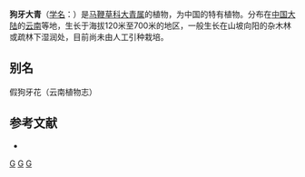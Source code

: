 {{Speciesbox 
| taxon = Clerodendrum ervatamioides
| authority = [[吴征镒|C. Y. Wu]]
}}
'''狗牙大青'''（[[学名|学名]]：{{lang|la|''Clerodendrum ervatamioides''}}）是[[马鞭草科|马鞭草科]][[大青属|大青属]]的植物，为中国的特有植物。分布在[[中国大陆|中国大陆]]的[[云南|云南]]等地，生长于海拔120米至700米的地区，一般生长在山坡向阳的杂木林或疏林下湿润处，目前尚未由人工引种栽培。

== 别名 ==
假狗牙花（云南植物志）

== 参考文献 ==
<div class="references-small">
* {{cite web| url =http://www.bioinfo.cn/db05/KmzwSpecies.php?action=view&id=24068| title =狗牙大青| work =《中国高等植物数据库全库》| publisher =中国科学院微生物研究所| author =昆明植物研究所| accessdate =2009-02-25| deadurl =yes| archiveurl =https://web.archive.org/web/20160305034202/http://www.bioinfo.cn/db05/KmzwSpecies.php?action=view&id=24068| archivedate =2016-03-05}}
</div>
{{Taxonbar|from=Q15232441}}

[[Category:大青属|G]]
[[Category:中國特有植物|G]]
[[Category:云南植物|G]]